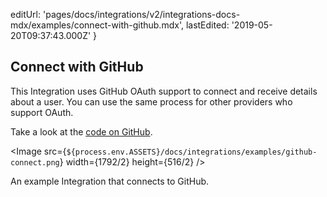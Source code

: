 
  editUrl:
    'pages/docs/integrations/v2/integrations-docs-mdx/examples/connect-with-github.mdx',
  lastEdited: '2019-05-20T09:37:43.000Z'
}

## Connect with GitHub

This Integration uses GitHub OAuth support to connect and receive details about a user. You can use the same process for other providers who support OAuth.

Take a look at the [code on GitHub](https://github.com/zeit/integrations/tree/master/github-connect).

<Image
  src={`${process.env.ASSETS}/docs/integrations/examples/github-connect.png`}
  width={1792/2}
  height={516/2}
/>
<Caption>An example Integration that connects to GitHub.</Caption>

